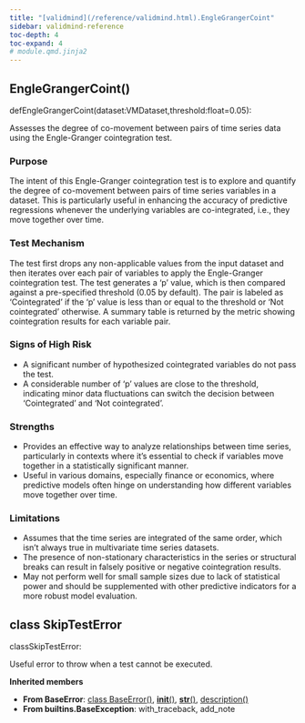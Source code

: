 ```yaml
---
title: "[validmind](/reference/validmind.html).EngleGrangerCoint"
sidebar: validmind-reference
toc-depth: 4
toc-expand: 4
# module.qmd.jinja2
---
```


<!-- function.qmd.jinja2 -->

## EngleGrangerCoint[()]{.muted}

<!-- signatures.jinja2 -->

::: {.signature}

<span class="kw">def</span><span class="name">EngleGrangerCoint</span>(<span class="params"><span class="n">dataset</span><span class="p">:</span><!-- types.jinja2 - format_type --><!-- Mapping --><!-- ExprName --><span class="n">VMDataset</span><span class="muted">,</span></span><span class="params"><span class="n">threshold</span><span class="p">:</span><!-- types.jinja2 - format_type --><!-- Mapping --><!-- ExprName --><span class="nb">float</span><span class="o">=</span><span class="kc">0.05</span></span>):

:::

<!-- docstring.jinja2 -->

Assesses the degree of co-movement between pairs of time series data using the Engle-Granger cointegration test.

### Purpose

The intent of this Engle-Granger cointegration test is to explore and quantify the degree of co-movement between pairs of time series variables in a dataset. This is particularly useful in enhancing the accuracy of predictive regressions whenever the underlying variables are co-integrated, i.e., they move together over time.

### Test Mechanism

The test first drops any non-applicable values from the input dataset and then iterates over each pair of variables to apply the Engle-Granger cointegration test. The test generates a 'p' value, which is then compared against a pre-specified threshold (0.05 by default). The pair is labeled as 'Cointegrated' if the 'p' value is less than or equal to the threshold or 'Not cointegrated' otherwise. A summary table is returned by the metric showing cointegration results for each variable pair.

### Signs of High Risk

- A significant number of hypothesized cointegrated variables do not pass the test.
- A considerable number of 'p' values are close to the threshold, indicating minor data fluctuations can switch the decision between 'Cointegrated' and 'Not cointegrated'.

### Strengths

- Provides an effective way to analyze relationships between time series, particularly in contexts where it's essential to check if variables move together in a statistically significant manner.
- Useful in various domains, especially finance or economics, where predictive models often hinge on understanding how different variables move together over time.

### Limitations

- Assumes that the time series are integrated of the same order, which isn't always true in multivariate time series datasets.
- The presence of non-stationary characteristics in the series or structural breaks can result in falsely positive or negative cointegration results.
- May not perform well for small sample sizes due to lack of statistical power and should be supplemented with other predictive indicators for a more robust model evaluation.

<!-- class.qmd.jinja2 -->

## [class]{.muted} SkipTestError

<!-- signatures.jinja2 -->

::: {.signature}

<span class="kw">class</span><span class="name">SkipTestError</span>:

:::

<!-- docstring.jinja2 -->

Useful error to throw when a test cannot be executed.

**Inherited members**

- **From BaseError**: [class BaseError[()]{.muted}](#class-baseerror), [__init__[()]{.muted}](#__init__), [__str__[()]{.muted}](#__str__), [description[()]{.muted}](#description)
- **From builtins.BaseException**: with_traceback, add_note

